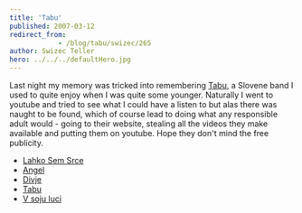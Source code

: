 ```yaml
---
title: 'Tabu'
published: 2007-03-12
redirect_from: 
            - /blog/tabu/swizec/265
author: Swizec Teller
hero: ../../../defaultHero.jpg
---
```

Last night my memory was tricked into remembering [Tabu](http://www.t-a-b-u.com/), a Slovene band I used to quite enjoy when I was quite some younger. Naturally I went to youtube and tried to see what I could have a listen to but alas there was naught to be found, which of course lead to doing what any responsible adult would - going to their website, stealing all the videos they make available and putting them on youtube. Hope they don't mind the free publicity.

- [Lahko Sem Srce](http://youtube.com/watch?v=t6gwncRfmhE)
- [Angel](http://youtube.com/watch?v=1YZ97JIW49Y)
- [Divje](http://youtube.com/watch?v=c2PbpxD6Z2o)
- [Tabu](http://youtube.com/watch?v=wRQzf_hvqR8)
- [V soju luci](http://youtube.com/watch?v=c0t1qG19azQ)
